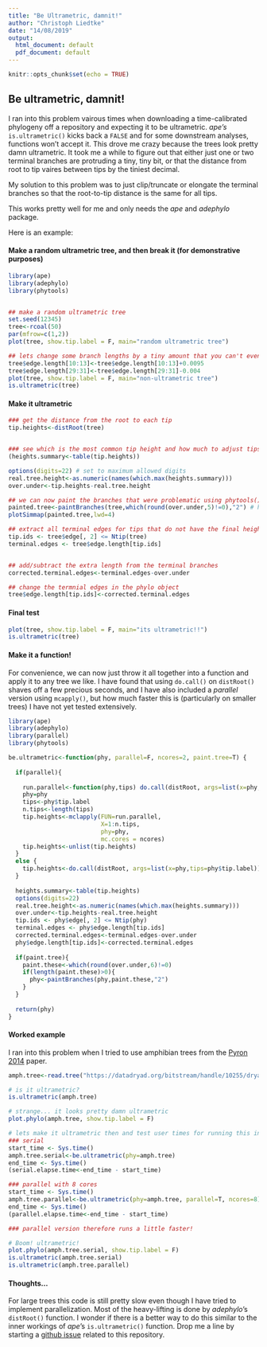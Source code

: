 ```yaml
---
title: "Be Ultrametric, damnit!"
author: "Christoph Liedtke"
date: "14/08/2019"
output:
  html_document: default
  pdf_document: default
---
```


```r
knitr::opts_chunk$set(echo = TRUE)
```

## Be ultrametric, damnit!

I ran into this problem vairous times when downloading a time-calibrated phylogeny off a repository and expecting it to be ultrametric. *ape's* `is.ultrametric()` kicks back a `FALSE` and for some downstream analyses, functions won't accept it. This drove me crazy because the trees look pretty damn ultrametric. It took me a while to figure out that either just one or two terminal branches are protruding a tiny, tiny bit, or that the distance from root to tip vaires between tips by the tiniest decimal.  

My solution to this problem was to just clip/truncate or elongate the terminal branches so that the root-to-tip distance is the same for all tips.  

This works pretty well for me and only needs the *ape* and *adephylo* package.  

Here is an example:

#### Make a random ultrametric tree, and then break it (for demonstrative purposes)
```r
library(ape)
library(adephylo)
library(phytools)


## make a random ultrametric tree
set.seed(12345)
tree<-rcoal(50)
par(mfrow=c(1,2))
plot(tree, show.tip.label = F, main="random ultrametric tree")

## lets change some branch lengths by a tiny amount that you can't even see:
tree$edge.length[10:13]<-tree$edge.length[10:13]+0.0095
tree$edge.length[29:31]<-tree$edge.length[29:31]-0.004
plot(tree, show.tip.label = F, main="non-ultrametric tree")
is.ultrametric(tree)
```


#### Make it ultrametric 
```r
### get the distance from the root to each tip
tip.heights<-distRoot(tree)


### see which is the most common tip height and how much to adjust tips to all be the same
(heights.summary<-table(tip.heights))

options(digits=22) # set to maximum allowed digits
real.tree.height<-as.numeric(names(which.max(heights.summary)))
over.under<-tip.heights-real.tree.height

## we can now paint the branches that were problematic using phytools()
painted.tree<-paintBranches(tree,which(round(over.under,5)!=0),"2") # here I am rounding to 5 decimal places... pretty arbitrary choice
plotSimmap(painted.tree,lwd=4)

## extract all terminal edges for tips that do not have the final height we want:
tip.ids <- tree$edge[, 2] <= Ntip(tree)
terminal.edges <- tree$edge.length[tip.ids]


## add/subtract the extra length from the terminal branches
corrected.terminal.edges<-terminal.edges-over.under

## change the termnial edges in the phylo object
tree$edge.length[tip.ids]<-corrected.terminal.edges

```

#### Final test

```r
plot(tree, show.tip.label = F, main="its ultrametric!!")
is.ultrametric(tree)

```

#### Make it a function!

For convenience, we can now just throw it all together into a function and apply it to any tree we like. I have found that using `do.call()` on `distRoot()` shaves off a few precious seconds, and I have also included a *parallel* version using `mcapply()`, but how much faster this is (particularly on smaller trees) I have not yet tested extensively. 
```r
library(ape)
library(adephylo)
library(parallel)
library(phytools)

be.ultrametric<-function(phy, parallel=F, ncores=2, paint.tree=T) {
  
  if(parallel){
    
    run.parallel<-function(phy,tips) do.call(distRoot, args=list(x=phy,tips=tips))
    phy=phy
    tips<-phy$tip.label
    n.tips<-length(tips)
    tip.heights<-mclapply(FUN=run.parallel,
                          X=1:n.tips,
                          phy=phy,
                          mc.cores = ncores)
    tip.heights<-unlist(tip.heights)
  }
  else {
    tip.heights<-do.call(distRoot, args=list(x=phy,tips=phy$tip.label))
  }
  
  heights.summary<-table(tip.heights)
  options(digits=22)
  real.tree.height<-as.numeric(names(which.max(heights.summary)))
  over.under<-tip.heights-real.tree.height
  tip.ids <- phy$edge[, 2] <= Ntip(phy)
  terminal.edges <- phy$edge.length[tip.ids]
  corrected.terminal.edges<-terminal.edges-over.under
  phy$edge.length[tip.ids]<-corrected.terminal.edges
  
  if(paint.tree){
    paint.these<-which(round(over.under,6)!=0)
    if(length(paint.these)>0){
      phy<-paintBranches(phy,paint.these,"2")  
    }
  }
  
  return(phy)
}
```


#### Worked example

I ran into this problem when I tried to use amphibian trees from the [Pyron 2014](https://academic.oup.com/sysbio/article/63/5/779/2847944) paper.

```r
amph.tree<-read.tree("https://datadryad.org/bitstream/handle/10255/dryad.63062/amph_shl_dates_frogs.tre?sequence=1")

# is it ultrametric?
is.ultrametric(amph.tree)

# strange... it looks pretty damn ultrametric
plot.phylo(amph.tree, show.tip.label = F)

# lets make it ultrametric then and test user times for running this in serial and parallel
### serial
start_time <- Sys.time()
amph.tree.serial<-be.ultrametric(phy=amph.tree)
end_time <- Sys.time()
(serial.elapse.time<-end_time - start_time)

### parallel with 8 cores
start_time <- Sys.time()
amph.tree.parallel<-be.ultrametric(phy=amph.tree, parallel=T, ncores=8)
end_time <- Sys.time()
(parallel.elapse.time<-end_time - start_time)

### parallel version therefore runs a little faster!

# Boom! ultrametric!
plot.phylo(amph.tree.serial, show.tip.label = F)
is.ultrametric(amph.tree.serial)
is.ultrametric(amph.tree.parallel)

```

#### Thoughts...

For large trees this code is still pretty slow even though I have tried to implement parallelization. Most of the heavy-lifting is done by *adephylo*'s `distRoot()` function. I wonder if there is a better way to do this similar to the inner workings of *ape*'s `is.ultrametric()` function. Drop me a line by starting a [github issue](https://github.com/hcliedtke/R-scrapheap/issues) related to this repository.

